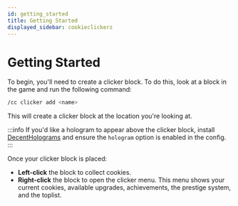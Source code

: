 ```yaml
---
id: getting_started
title: Getting Started
displayed_sidebar: cookieclickerz
---
```


# Getting Started

To begin, you'll need to create a clicker block. To do this, look at a block in the game and run the following command:

```bash
/cc clicker add <name>
```

This will create a clicker block at the location you're looking at.

:::info
If you'd like a hologram to appear above the clicker block, install [DecentHolograms](https://modrinth.com/plugin/decentholograms) and ensure the `hologram` option is enabled in the config.
:::

Once your clicker block is placed:
- **Left-click** the block to collect cookies.
- **Right-click** the block to open the clicker menu. This menu shows your current cookies, available upgrades, achievements, the prestige system, and the toplist.